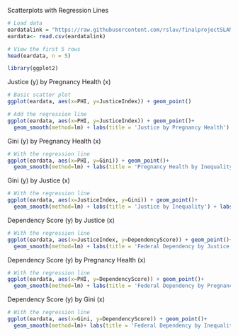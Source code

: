 Scatterplots with Regression Lines


```r
# Load data
eardatalink = "https://raw.githubusercontent.com/rslav/finalprojectSLAM/master/eardata.csv"
eardata<- read.csv(eardatalink)

# View the first 5 rows
head(eardata, n = 5)

```

```r
library(ggplot2)
```

Justice (y) by Pregnancy Health (x)
```r
# Basic scatter plot
ggplot(eardata, aes(x=PHI, y=JusticeIndex)) + geom_point()

# Add the regression line
ggplot(eardata, aes(x=PHI, y=JusticeIndex)) + geom_point()+
  geom_smooth(method=lm) + labs(title = 'Justice by Pregnancy Health') + labs(x="Pregnancy Health", y="Justice") + theme_classic()
```

Gini (y) by Pregnancy Health (x)
```r
# With the regression line
ggplot(eardata, aes(x=PHI, y=Gini)) + geom_point()+
  geom_smooth(method=lm) + labs(title = 'Pregnancy Health by Inequality') + labs(title = 'Justice by Pregnancy Health') + labs(x="Pregnancy Health", y="Inequality") + theme_classic()
```

Gini (y) by Justice (x)
```r
# With the regression line
ggplot(eardata, aes(x=JusticeIndex, y=Gini)) + geom_point()+
  geom_smooth(method=lm) + labs(title = 'Justice by Inequality') + labs(title = 'Justice by Pregnancy Health') + labs(x="Justice", y="Inequality") + theme_classic()
```

Dependency Score (y) by Justice (x)
```r
# With the regression line
ggplot(eardata, aes(x=JusticeIndex, y=DependencyScore)) + geom_point()+
  geom_smooth(method=lm) + labs(title = 'Federal Dependency by Justice') + labs(title = 'Justice by Pregnancy Health') + labs(x="Justice", y="Dependency") + theme_classic()
```

Dependency Score (y) by Pregnancy Health (x)
```r
# With the regression line
ggplot(eardata, aes(x=PHI, y=DependencyScore)) + geom_point()+
  geom_smooth(method=lm) + labs(title = 'Federal Dependency by Pregnancy Health') + labs(title = 'Justice by Pregnancy Health') + labs(x="Pregancy Health", y="Dependency") + theme_classic()
```

Dependency Score (y) by Gini (x)
```r
# With the regression line
ggplot(eardata, aes(x=Gini, y=DependencyScore)) + geom_point()+
  geom_smooth(method=lm)+ labs(title = 'Federal Dependency by Inequality') + labs(title = 'Justice by Pregnancy Health') + labs(x="Ineqaulity", y="Dependency") + theme_classic()
```

